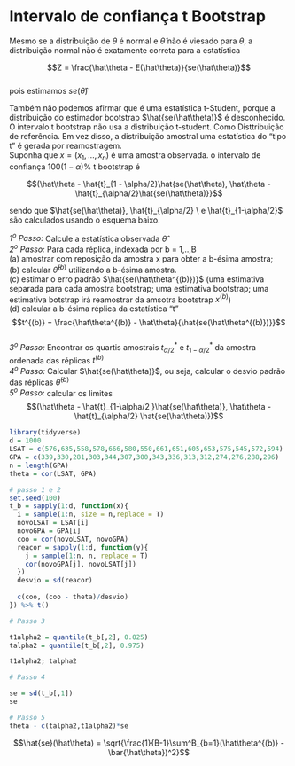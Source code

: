 # Intervalo de confiança t Bootstrap

Mesmo se a distribuição de $\theta$ é normal e $\hat\theta$ não é viesado para $\theta$, a distribuição normal não é exatamente correta para a estatística  

$$Z = \frac{\hat\theta - E(\hat\theta)}{se(\hat\theta)}$$  
pois estimamos $se(\hat\theta)$  

Também não podemos afirmar que é uma estatística t-Student, porque a distribuição do estimador bootstrap $\hat{se(\hat\theta)}$ é desconhecido.  O intervalo t bootstrap não usa a distribuição t-student. Como Disttribuição de referência. Em vez disso, a distribuição amostral uma estatística do "tipo t" é gerada por reamostragem.  
Suponha que $x = (x_1, ..., x_n)$ é uma amostra observada. o intervalo de confiança $100(1- \alpha)\%$ t bootstrap é  

$$(\hat\theta - \hat{t}_{1 - \alpha/2}\hat{se(\hat\theta), \hat\theta - \hat{t}_{\alpha/2}\hat{se(\hat\theta)}}$$  

sendo que $\hat{se(\hat\theta)}, \hat{t}_{\alpha/2} \ e \hat{t}_{1-\alpha/2}$ são calculados usando o esquema baixo.  

_1^o^ Passo:_ Calcule a estatística observada $\hat\theta$  
_2^o^ Passo:_ Para cada réplica, indexada por b = 1,..,B  
  (a) amostrar com reposição da amostra x para obter a b-ésima amostra;  
  (b) calcular $\hat\theta^{(b)}$ utilizando a b-ésima amostra.  
  (c) estimar o erro padrão $\hat{se(\hat\theta^{(b)})}$ (uma estimativa separada para cada amostra bootstrap; uma estimativa bootstrap; uma estimativa botstrap irá reamostrar da amsotra bootstrap $x^{(b)}$)  
  (d) calcular a b-ésima réplica da estatística "t"  
  $$t^{(b)} = \frac{\hat\theta^{(b)} - \hat\theta}{\hat{se(\hat\theta^{(b)})}}$$  
_3^o^ Passo:_ Encontrar os quartis amostrais $t^*_{\alpha/2}$ e $t^*_{1-\alpha/2}$ da amostra ordenada das réplicas $t^{(b)}$  
_4^o^ Passo:_ Calcular $\hat{se(\hat\theta)}$, ou seja, calcular o desvio padrão das réplicas $\hat\theta^{(b)}$  
_5^o^ Passo:_ calcular os limites  
$$(\hat\theta - \hat{t}_{1-\alpha/2 }\hat{se(\hat\theta)}, \hat\theta - \hat{t}_{\alpha/2} \hat{se(\hat\theta)})$$
```r
library(tidyverse)
d = 1000
LSAT = c(576,635,558,578,666,580,550,661,651,605,653,575,545,572,594)  
GPA = c(339,330,281,303,344,307,300,343,336,313,312,274,276,288,296)
n = length(GPA)
theta = cor(LSAT, GPA)

# passo 1 e 2
set.seed(100)
t_b = sapply(1:d, function(x){
  i = sample(1:n, size = n,replace = T)
  novoLSAT = LSAT[i]
  novoGPA = GPA[i]
  coo = cor(novoLSAT, novoGPA)
  reacor = sapply(1:d, function(y){
    j = sample(1:n, n, replace = T)
    cor(novoGPA[j], novoLSAT[j])
  })
  desvio = sd(reacor)
  
  c(coo, (coo - theta)/desvio)
}) %>% t()

# Passo 3

t1alpha2 = quantile(t_b[,2], 0.025)
talpha2 = quantile(t_b[,2], 0.975)

t1alpha2; talpha2

# Passo 4

se = sd(t_b[,1])
se

# Passo 5
theta - c(talpha2,t1alpha2)*se

```
  
  $$\hat{se}(\hat\theta) = \sqrt{\frac{1}{B-1}\sum^B_{b=1}(\hat\theta^{(b)} - \bar{\hat\theta})^2}$$  
  